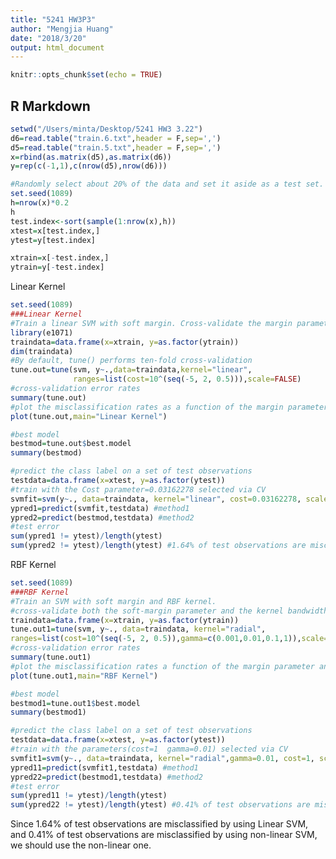 ```yaml
---
title: "5241 HW3P3"
author: "Mengjia Huang"
date: "2018/3/20"
output: html_document
---
```


```r
knitr::opts_chunk$set(echo = TRUE)
```

## R Markdown

```r
setwd("/Users/minta/Desktop/5241 HW3 3.22")
d6=read.table("train.6.txt",header = F,sep=',')
d5=read.table("train.5.txt",header = F,sep=',')
x=rbind(as.matrix(d5),as.matrix(d6))
y=rep(c(-1,1),c(nrow(d5),nrow(d6)))

#Randomly select about 20% of the data and set it aside as a test set.
set.seed(1089)
h=nrow(x)*0.2
h
test.index<-sort(sample(1:nrow(x),h))
xtest=x[test.index,]
ytest=y[test.index]

xtrain=x[-test.index,]
ytrain=y[-test.index]
```
Linear Kernel
```r
set.seed(1089)
###Linear Kernel
#Train a linear SVM with soft margin. Cross-validate the margin parameter.
library(e1071)
traindata=data.frame(x=xtrain, y=as.factor(ytrain))
dim(traindata)
#By default, tune() performs ten-fold cross-validation
tune.out=tune(svm, y~.,data=traindata,kernel="linear",
              ranges=list(cost=10^(seq(-5, 2, 0.5))),scale=FALSE)
#cross-validation error rates
summary(tune.out)
#plot the misclassification rates as a function of the margin parameter in the linear case
plot(tune.out,main="Linear Kernel")

#best model
bestmod=tune.out$best.model 
summary(bestmod)

#predict the class label on a set of test observations
testdata=data.frame(x=xtest, y=as.factor(ytest))
#train with the Cost parameter=0.03162278 selected via CV
svmfit=svm(y~., data=traindata, kernel="linear", cost=0.03162278, scale=FALSE) 
ypred1=predict(svmfit,testdata) #method1
ypred2=predict(bestmod,testdata) #method2
#test error
sum(ypred1 != ytest)/length(ytest)
sum(ypred2 != ytest)/length(ytest) #1.64% of test observations are misclassified by this SVM.
```

RBF Kernel
```r
set.seed(1089)
###RBF Kernel
#Train an SVM with soft margin and RBF kernel.
#cross-validate both the soft-margin parameter and the kernel bandwidth.
traindata=data.frame(x=xtrain, y=as.factor(ytrain))
tune.out1=tune(svm, y~., data=traindata, kernel="radial",
ranges=list(cost=10^(seq(-5, 2, 0.5)),gamma=c(0.001,0.01,0.1,1)),scale=FALSE)
#cross-validation error rates
summary(tune.out1)
#plot the misclassification rates a function of the margin parameter and the kernel bandwidth
plot(tune.out1,main="RBF Kernel")

#best model
bestmod1=tune.out1$best.model 
summary(bestmod1)

#predict the class label on a set of test observations
testdata=data.frame(x=xtest, y=as.factor(ytest))
#train with the parameters(cost=1  gamma=0.01) selected via CV
svmfit1=svm(y~., data=traindata, kernel="radial",gamma=0.01, cost=1, scale=FALSE) 
ypred11=predict(svmfit1,testdata) #method1
ypred22=predict(bestmod1,testdata) #method2
#test error
sum(ypred11 != ytest)/length(ytest)
sum(ypred22 != ytest)/length(ytest) #0.41% of test observations are misclassified by this SVM.
```
Since 1.64% of test observations are misclassified by using Linear SVM, and 0.41% of test observations are misclassified by using non-linear SVM, we should use the non-linear one.









